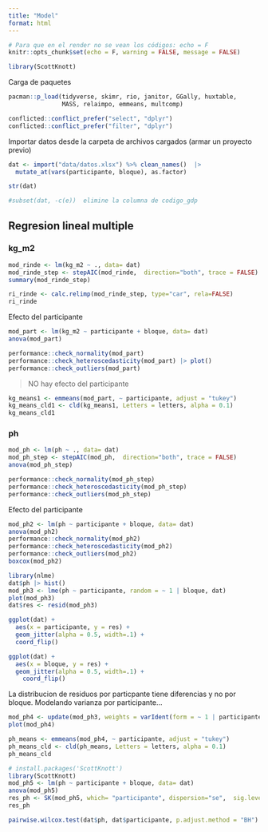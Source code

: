```yaml
---
title: "Model"
format: html
---
```


```r
# Para que en el render no se vean los códigos: echo = F
knitr::opts_chunk$set(echo = F, warning = FALSE, message = FALSE)
```


```r
library(ScottKnott)
```



Carga de paquetes

```r
pacman::p_load(tidyverse, skimr, rio, janitor, GGally, huxtable, 
               MASS, relaimpo, emmeans, multcomp)

conflicted::conflict_prefer("select", "dplyr")
conflicted::conflict_prefer("filter", "dplyr")
```
Importar datos desde la carpeta de archivos cargados (armar un proyecto previo)

```r
dat <- import("data/datos.xlsx") %>% clean_names()  |> 
  mutate_at(vars(participante, bloque), as.factor) 
```

```r
str(dat)
```
```r
#subset(dat, -c(e))  elimine la columna de codigo_gdp
```


## Regresion lineal multiple 

### kg_m2

```r
mod_rinde <- lm(kg_m2 ~ ., data= dat)
mod_rinde_step <- stepAIC(mod_rinde,  direction="both", trace = FALSE)
summary(mod_rinde_step)
```

```r
ri_rinde <- calc.relimp(mod_rinde_step, type="car", rela=FALSE)
ri_rinde
```

Efecto del participante

```r
mod_part <- lm(kg_m2 ~ participante + bloque, data= dat)
anova(mod_part)

performance::check_normality(mod_part)
performance::check_heteroscedasticity(mod_part) |> plot()
performance::check_outliers(mod_part)
```
> NO hay efecto del participante 

```r
kg_means1 <- emmeans(mod_part, ~ participante, adjust = "tukey")
kg_means_cld1 <- cld(kg_means1, Letters = letters, alpha = 0.1)
kg_means_cld1
```

### ph

```r
mod_ph <- lm(ph ~ ., data= dat)
mod_ph_step <- stepAIC(mod_ph,  direction="both", trace = FALSE)
anova(mod_ph_step)
```

```r
performance::check_normality(mod_ph_step)
performance::check_heteroscedasticity(mod_ph_step)
performance::check_outliers(mod_ph_step)
```


Efecto del participante

```r
mod_ph2 <- lm(ph ~ participante + bloque, data= dat)
anova(mod_ph2)
performance::check_normality(mod_ph2)
performance::check_heteroscedasticity(mod_ph2)
performance::check_outliers(mod_ph2)
boxcox(mod_ph2)
```


```r
library(nlme)
dat$ph |> hist()
mod_ph3 <- lme(ph ~ participante, random = ~ 1 | bloque, dat)
plot(mod_ph3)
dat$res <- resid(mod_ph3) 
```


```r
ggplot(dat) +
  aes(x = participante, y = res) +
  geom_jitter(alpha = 0.5, width=.1) + 
  coord_flip()

ggplot(dat) +
  aes(x = bloque, y = res) +
  geom_jitter(alpha = 0.5, width=.1) + 
    coord_flip()
```

La distribucion de residuos por particpante tiene diferencias y no por bloque. Modelando varianza por participante...

```r
mod_ph4 <- update(mod_ph3, weights = varIdent(form = ~ 1 | participante))
plot(mod_ph4)
```

```r
ph_means <- emmeans(mod_ph4, ~ participante, adjust = "tukey")
ph_means_cld <- cld(ph_means, Letters = letters, alpha = 0.1)
ph_means_cld
```

```r
# install.packages('ScottKnott')
library(ScottKnott)
mod_ph5 <- lm(ph ~ participante + bloque, data= dat)
anova(mod_ph5)
res_ph <- SK(mod_ph5, which= "participante", dispersion="se",  sig.level=0.05)
res_ph
```

```r
pairwise.wilcox.test(dat$ph, dat$participante, p.adjust.method = "BH") #La prueba de los rangos con signo de Wilcoxon es una prueba no paramétrica para comparar el rango medio de dos muestras relacionadas y determinar si existen diferencias entre ellas. Se utiliza como alternativa a la prueba t de Student cuando no se puede suponer la normalidad de dichas muestras.
```





























